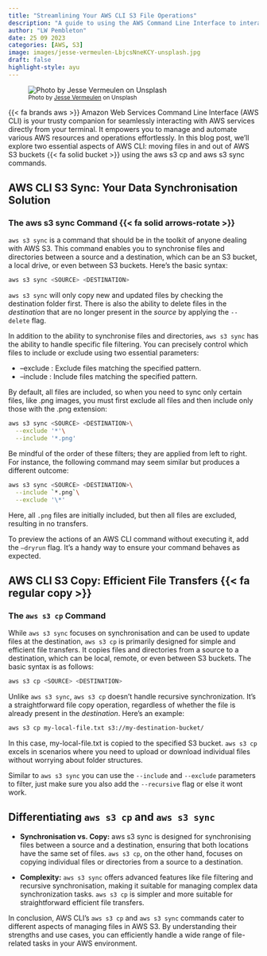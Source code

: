 ```yaml
---
title: "Streamlining Your AWS CLI S3 File Operations"
description: "A guide to using the AWS Command Line Interface to interact with S3"
author: "LW Pembleton"
date: 25 09 2023
categories: [AWS, S3]
image: images/jesse-vermeulen-LbjcsNneKCY-unsplash.jpg
draft: false
highlight-style: ayu
---
```


![~Photo by [Jesse\ Vermeulen](https://unsplash.com/@jessevermeulen) on Unsplash~](images/jesse-vermeulen-LbjcsNneKCY-unsplash.jpg)

{{< fa brands aws >}} Amazon Web Services Command Line Interface (AWS CLI) is your trusty companion for seamlessly interacting with AWS services directly from your terminal. It empowers you to manage and automate various AWS resources and operations effortlessly. In this blog post, we'll explore two essential aspects of AWS CLI: moving files in and out of AWS S3 buckets {{< fa solid bucket >}} using the aws s3 cp and aws s3 sync commands.

## AWS CLI S3 Sync: Your Data Synchronisation Solution

### The aws s3 sync Command {{< fa solid arrows-rotate >}}

`aws s3 sync` is a command that should be in the toolkit of anyone dealing with AWS S3. This command enables you to synchronise files and directories between a source and a destination, which can be an S3 bucket, a local drive, or even between S3 buckets. Here's the basic syntax:

``` bash
aws s3 sync <SOURCE> <DESTINATION>
```

`aws s3 sync` will only copy new and updated files by checking the destination folder first. There is also the ability to delete files in the *destination* that are no longer present in the *source* by applying the `--delete` flag.

In addition to the ability to synchronise files and directories, `aws s3 sync` has the ability to handle specific file filtering. You can precisely control which files to include or exclude using two essential parameters:

-   --exclude <PATTERN>: Exclude files matching the specified pattern.
-   --include <PATTERN>: Include files matching the specified pattern.

By default, all files are included, so when you need to sync only certain files, like .png images, you must first exclude all files and then include only those with the .png extension:

``` bash
aws s3 sync <SOURCE> <DESTINATION>\
  --exclude '*'\
  --include '*.png'
```

Be mindful of the order of these filters; they are applied from left to right. For instance, the following command may seem similar but produces a different outcome:

``` bash
aws s3 sync <SOURCE> <DESTINATION>\
  --include `*.png`\
  --exclude '\*'
```

Here, all `.png` files are initially included, but then all files are excluded, resulting in no transfers.

::: tip
To preview the actions of an AWS CLI command without executing it, add the `–dryrun` flag. It's a handy way to ensure your command behaves as expected.
:::

## AWS CLI S3 Copy: Efficient File Transfers {{< fa regular copy >}}

### The `aws s3 cp` Command

While `aws s3 sync` focuses on synchronisation and can be used to update files at the destination, `aws s3 cp` is primarily designed for simple and efficient file transfers. It copies files and directories from a source to a destination, which can be local, remote, or even between S3 buckets. The basic syntax is as follows:

``` bash
aws s3 cp <SOURCE> <DESTINATION>
```

Unlike `aws s3 sync`, `aws s3 cp` doesn't handle recursive synchronization. It's a straightforward file copy operation, regardless of whether the file is already present in the *destination*. Here's an example:

``` bash
aws s3 cp my-local-file.txt s3://my-destination-bucket/
```

In this case, my-local-file.txt is copied to the specified S3 bucket. `aws s3 cp` excels in scenarios where you need to upload or download individual files without worrying about folder structures.

::: callout-tip
Similar to `aws s3 sync` you can use the `--include` and `--exclude` parameters to filter, just make sure you also add the `--recursive` flag or else it wont work.
:::

## Differentiating `aws s3 cp` and `aws s3 sync`

-   **Synchronisation vs. Copy:** aws s3 sync is designed for synchronising files between a source and a destination, ensuring that both locations have the same set of files. `aws s3 cp`, on the other hand, focuses on copying individual files or directories from a source to a destination.

-   **Complexity:** `aws s3 sync` offers advanced features like file filtering and recursive synchronisation, making it suitable for managing complex data synchronization tasks. `aws s3 cp` is simpler and more suitable for straightforward efficient file transfers.

In conclusion, AWS CLI's `aws s3 cp` and `aws s3 sync` commands cater to different aspects of managing files in AWS S3. By understanding their strengths and use cases, you can efficiently handle a wide range of file-related tasks in your AWS environment.
